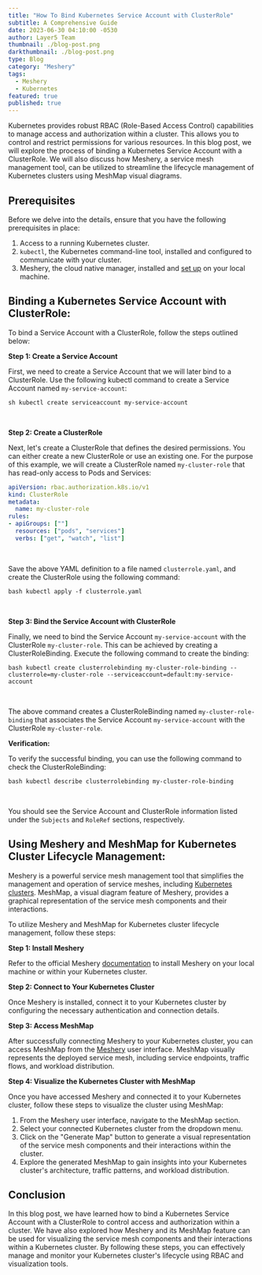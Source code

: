 ```yaml
---
title: "How To Bind Kubernetes Service Account with ClusterRole"
subtitle: A Comprehensive Guide
date: 2023-06-30 04:10:00 -0530
author: Layer5 Team
thumbnail: ./blog-post.png
darkthumbnail: ./blog-post.png
type: Blog
category: "Meshery"
tags:
  - Meshery
  - Kubernetes
featured: true
published: true
---
```



<BlogWrapper>
<p>Kubernetes provides robust RBAC (Role-Based Access Control) capabilities to manage access and authorization within a cluster. This allows you to control and restrict permissions for various resources. In this blog post, we will explore the process of binding a Kubernetes Service Account with a ClusterRole. We will also discuss how Meshery, a service mesh management tool, can be utilized to streamline the lifecycle management of Kubernetes clusters using MeshMap visual diagrams.</p>

<h2>Prerequisites</h2> 

<p>Before we delve into the details, ensure that you have the following prerequisites in place:</p>

<ol>
  <li>Access to a running Kubernetes cluster.</li> 
  <li><code>kubectl</code>, the Kubernetes command-line tool, installed and configured to communicate with your cluster.</li>
  <li>Meshery, the cloud native manager, installed and <a href="https://docs.meshery.io/installation/quick-start">set up</a> on your local machine.</li>
</ol>

<h2>Binding a Kubernetes Service Account with ClusterRole:</h2>

<p>To bind a Service Account with a ClusterRole, follow the steps outlined below:</p>

<p><strong>Step 1: Create a Service Account</strong></p>
<p>First, we need to create a Service Account that we will later bind to a ClusterRole. Use the following kubectl command to create a Service Account named <code>my-service-account</code>:</p>

<pre><code>sh kubectl create serviceaccount my-service-account</code></pre>
<br />
<p><strong>Step 2: Create a ClusterRole</strong></p>
<p>Next, let's create a ClusterRole that defines the desired permissions. You can either create a new ClusterRole or use an existing one. For the purpose of this example, we will create a ClusterRole named <code>my-cluster-role</code> that has read-only access to Pods and Services:</p>

```yaml
apiVersion: rbac.authorization.k8s.io/v1
kind: ClusterRole
metadata:
  name: my-cluster-role
rules:
- apiGroups: [""]
  resources: ["pods", "services"]
  verbs: ["get", "watch", "list"]
```
<br />
<p>Save the above YAML definition to a file named <code>clusterrole.yaml</code>, and create the ClusterRole using the following command:</p>

<pre><code>bash kubectl apply -f clusterrole.yaml</code></pre>
<br />
<p><strong>Step 3: Bind the Service Account with ClusterRole</strong></p>
<p>Finally, we need to bind the Service Account <code>my-service-account</code> with the ClusterRole <code>my-cluster-role</code>. This can be achieved by creating a ClusterRoleBinding. Execute the following command to create the binding:</p>

<pre><code>bash kubectl create clusterrolebinding my-cluster-role-binding --clusterrole=my-cluster-role --serviceaccount=default:my-service-account</code></pre>
<br />
<p>The above command creates a ClusterRoleBinding named <code>my-cluster-role-binding</code> that associates the Service Account <code>my-service-account</code> with the ClusterRole <code>my-cluster-role</code>.</p>

<p><strong>Verification:</strong></p>
<p>To verify the successful binding, you can use the following command to check the ClusterRoleBinding:</p>

<pre><code>bash kubectl describe clusterrolebinding my-cluster-role-binding</code></pre>
<br />
<p>You should see the Service Account and ClusterRole information listed under the <code>Subjects</code> and <code>RoleRef</code> sections, respectively.</p>

<h2>Using Meshery and MeshMap for Kubernetes Cluster Lifecycle Management:</h2>
<p>Meshery is a powerful service mesh management tool that simplifies the management and operation of service meshes, including <a href="https://layer5.io/blog/meshery/multi-cluster-kubernetes-management-with-meshery" target="_blank">Kubernetes clusters</a>. MeshMap, a visual diagram feature of Meshery, provides a graphical representation of the service mesh components and their interactions.</p>

<p>To utilize Meshery and MeshMap for Kubernetes cluster lifecycle management, follow these steps:</p>

<p><strong>Step 1: Install Meshery</strong></p>
<p>Refer to the official Meshery <a href="https://docs.meshery.io/installation/quick-start" target="_blank">documentation</a> to install Meshery on your local machine or within your Kubernetes cluster.</p>

<p><strong>Step 2: Connect to Your Kubernetes Cluster</strong></p>
<p>Once Meshery is installed, connect it to your Kubernetes cluster by configuring the necessary authentication and connection details.</p>

<p><strong>Step 3: Access MeshMap</strong></p>
<p>After successfully connecting Meshery to your Kubernetes cluster, you can access MeshMap from the <a href = "https://playground.meshery.io/" target="_blank">Meshery</a> user interface. MeshMap visually represents the deployed service mesh, including service endpoints, traffic flows, and workload distribution.</p>
<p><strong>Step 4: Visualize the Kubernetes Cluster with MeshMap</strong></p>
<p>Once you have accessed Meshery and connected it to your Kubernetes cluster, follow these steps to visualize the cluster using MeshMap:</p>

<ol>
  <li>From the Meshery user interface, navigate to the MeshMap section.</li>
  <li>Select your connected Kubernetes cluster from the dropdown menu.</li>
  <li>Click on the "Generate Map" button to generate a visual representation of the service mesh components and their interactions within the cluster.</li>
  <li>Explore the generated MeshMap to gain insights into your Kubernetes cluster's architecture, traffic patterns, and workload distribution.</li>
</ol>

<h2>Conclusion</h2>
<p>In this blog post, we have learned how to bind a Kubernetes Service Account with a ClusterRole to control access and authorization within a cluster. We have also explored how Meshery and its MeshMap feature can be used for visualizing the service mesh components and their interactions within a Kubernetes cluster. By following these steps, you can effectively manage and monitor your Kubernetes cluster's lifecycle using RBAC and visualization tools.</p>

</BlogWrapper>